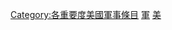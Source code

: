 {{emptycat}}
{{Articles by Importance|topic=美国军事|project=美国军事|format=toc}}
{{catmore1|[[Wikipedia:美国军事专题|Wikipedia:美国军事专题]]}}
[[Category:各重要度美國軍事條目|Category:各重要度美國軍事條目]]
[[Category:極高重要度美國條目|軍]]
[[Category:極高重要度軍事條目|美]]